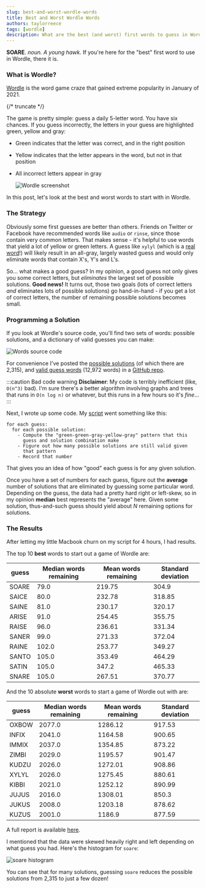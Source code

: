 ```yaml
---
slug: best-and-worst-wordle-words
title: Best and Worst Wordle Words
authors: taylorreece
tags: [wordle]
description: What are the best (and worst) first words to guess in Wordle?
---
```


**SOARE**. _noun. A young hawk._ If you're here for the "best" first word to use in Wordle, there it is.

### What is Wordle?

[Wordle](https://www.powerlanguage.co.uk/wordle/) is the word game craze that gained extreme popularity in January of 2021.

{/* truncate */}

The game is pretty simple: guess a daily 5-letter word.
You have six chances.
If you guess incorrectly, the letters in your guess are highlighted green, yellow and gray:

- Green indicates that the letter was correct, and in the right position
- Yellow indicates that the letter appears in the word, but not in that position
- All incorrect letters appear in gray

  ![Wordle screenshot](/img/wordle/screenshot.png)

In this post, let's look at the best and worst words to start with in Wordle.

### The Strategy

Obviously some first guesses are better than others.
Friends on Twitter or Facebook have recommended words like `audio` or `rinse`, since those contain very common letters.
That makes sense - it's helpful to use words that yield a lot of yellow or green letters.
A guess like `xylyl` (which is a [real word](https://www.merriam-webster.com/medical/xylyl)!) will likely result in an all-gray, largely wasted guess and would only eliminate words that contain X's, Y's and L's.

So... what makes a good guess?
In my opinion, a good guess not only gives you some correct letters, but _eliminates_ the largest set of possible solutions.
**Good news!**
It turns out, those two goals (lots of correct letters _and_ eliminates lots of possible solutions) go hand-in-hand - if you get a lot of correct letters, the number of remaining possible solutions becomes small.

### Programming a Solution

If you look at Wordle's source code, you'll find two sets of words: possible solutions, and a dictionary of valid guesses you can make:

![Words source code](/img/wordle/source-code.png)

For convenience I've posted the [possible solutions](https://raw.githubusercontent.com/taylorreece/wordle/main/solutions.txt) (of which there are 2,315), and [valid guess words](https://raw.githubusercontent.com/taylorreece/wordle/main/words.txt) (12,972 words) in a [GitHub repo](https://github.com/taylorreece/wordle).

:::caution Bad code warning
**Disclaimer**: My code is terribly inefficient (like, `O(n^3)` bad).
I'm sure there's a better algorithm involving graphs and trees that runs in `O(n log n)` or whatever, but this runs in a few hours so it's _fine_...
:::

Next, I wrote up some code.
My [script](https://github.com/taylorreece/wordle/blob/main/index.js#L92-L117) went something like this:

```
for each guess:
  for each possible solution:
    - Compute the "green-green-gray-yellow-gray" pattern that this
      guess and solution combination make
    - Figure out how many possible solutions are still valid given
      that pattern
    - Record that number
```

That gives you an idea of how "good" each guess is for any given solution.

Once you have a set of numbers for each guess, figure out the **average** number of solutions that are eliminated by guessing some particular word.
Depending on the guess, the data had a pretty hard right or left-skew, so in my opinion **median** best represents the "average" here.
Given some solution, thus-and-such guess should yield about _N_ remaining options for solutions.

### The Results

After letting my little Macbook churn on my script for 4 hours, I had results.

The top 10 **best** words to start out a game of Wordle are:

| guess | Median words remaining | Mean words remaining | Standard deviation |
| ----- | ---------------------- | -------------------- | ------------------ |
| SOARE | 79.0                   | 219.75               | 304.9              |
| SAICE | 80.0                   | 232.78               | 318.85             |
| SAINE | 81.0                   | 230.17               | 320.17             |
| ARISE | 91.0                   | 254.45               | 355.75             |
| RAISE | 96.0                   | 236.61               | 331.34             |
| SANER | 99.0                   | 271.33               | 372.04             |
| RAINE | 102.0                  | 253.77               | 349.27             |
| SANTO | 105.0                  | 353.49               | 464.29             |
| SATIN | 105.0                  | 347.2                | 465.33             |
| SNARE | 105.0                  | 267.51               | 370.77             |

And the 10 absolute **worst** words to start a game of Wordle out with are:

| guess | Median words remaining | Mean words remaining | Standard deviation |
| ----- | ---------------------- | -------------------- | ------------------ |
| OXBOW | 2077.0                 | 1286.12              | 917.53             |
| INFIX | 2041.0                 | 1164.58              | 900.65             |
| IMMIX | 2037.0                 | 1354.85              | 873.22             |
| ZIMBI | 2029.0                 | 1195.57              | 901.47             |
| KUDZU | 2026.0                 | 1272.01              | 908.86             |
| XYLYL | 2026.0                 | 1275.45              | 880.61             |
| KIBBI | 2021.0                 | 1252.12              | 890.99             |
| JUJUS | 2016.0                 | 1308.01              | 850.3              |
| JUKUS | 2008.0                 | 1203.18              | 878.62             |
| KUZUS | 2001.0                 | 1186.9               | 877.59             |

A full report is available [here](https://github.com/taylorreece/wordle/blob/main/results.csv).

I mentioned that the data were skewed heavily right and left depending on what guess you had.
Here's the histogram for `soare`:

![soare histogram](/img/wordle/soare.png)

You can see that for many solutions, guessing `soare` reduces the possible solutions from 2,315 to just a few dozen!
